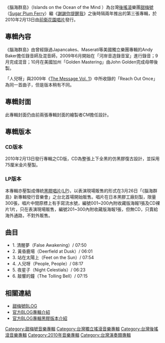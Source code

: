 {{Infobox Album
| Name = 腦海群島
| Original_name = 
| Type = 專輯
| Longtype =
| Artist = [[甜梅號|甜梅號]]
| Cover = 
| Released = 2010年2月13日
| Recorded = <!--錄製日期-->
| Genre = [[後搖滾|後搖滾]]
| Length = <!--歌曲總長度（時間）-->43分40秒
| Label =[[前衛花園唱片|前衛花園唱片]]
| Producer = [[甜梅號|甜梅號]]
| Reviews = 
| Last album = [[謝謝你提醒我|謝謝你提醒我]]（2007年）
| This album = '''腦海群島'''（2010年）
| Next album = 
}}

《腦海群島》（Islands on the Ocean of the Mind ）為台灣[[後搖滾|後搖滾]]樂團[[甜梅號|甜梅號]]（[[Sugar_Plum_Ferry|Sugar Plum Ferry]]）繼《[[謝謝你提醒我|謝謝你提醒我]]》之後時隔兩年推出的第三張專輯，於2010年2月13日由[[前衛花園唱片|前衛花園唱片]]發行。

==專輯內容==
《腦海群島》由曾經錄過Japancakes、Maserati等美國獨立樂團專輯的Andy Baker擔任錄音師及混音師，2009年6月開始在「河岸音造錄音室」進行錄音；9月完成混音；10月在美國加州「Golden Mastering」由John Golden完成母帶後製。

「人兒呀」與2009年《[[The_Message_Vol._1|The Message Vol. 1]]》中所收錄的「Reach Out Once」為同一首曲子，但是版本稍有不同。

==專輯封面==
此專輯封面仍由前兩張專輯封面的繪製者CM擔任設計。

==專輯版本==

===CD版本===
2010年2月13日發行專輯之CD版，CD為整張上下全黑的仿黑膠復古設計，並採用75厘米金片壓製。
===LP版本===
本專輯亦壓製成傳統[[黑膠唱片|黑膠唱片]]([[密紋唱片|LP]])，以表演現場販售的形式在3月26日「《腦海群島》新專輯發行音樂會」之台北首場開始販售。唱片在日本黑膠工廠刻製，限量300張，唱片中間原標上有手寫流水號，編號001~200內附收藏版海報1張及CD裸片1片，只在表演現場販售，編號201~300內附收藏版海報1張，但無CD，只賣給海外通路，不對外販售。

==曲目==
*1. 清醒夢（False Awakening）/ 07:50
*2. 黃昏鹿場（Deerfield at Dusk）/ 06:01
*3. 站在太陽上（Feet on the Sun）/ 07:54
*4. 人兒呀（People, People）/ 08:17
*5. 夜星子（Night Celestials）/ 06:23
*6. 敲響的鐘（The Tolling Bell）/ 07:15

==相關連結==
*[https://web.archive.org/web/20071221054019/http://blog.roodo.com/sugarplumferry/ 甜梅號BLOG]
*[https://web.archive.org/web/20100213163210/http://blog.roodo.com/sugarplumferry/archives/11680135.html 官方BLOG專輯介紹]
*[https://web.archive.org/web/20100609073028/http://blog.roodo.com/sugarplumferry/archives/12270511.html 官方BLOG專輯黑膠版本介紹]

{{甜梅號}}

[[Category:甜梅號音樂專輯|Category:甜梅號音樂專輯]]
[[Category:台灣獨立搖滾音樂專輯|Category:台灣獨立搖滾音樂專輯]]
[[Category:台灣後搖滾音樂專輯|Category:台灣後搖滾音樂專輯]]
[[Category:2010年音樂專輯|Category:2010年音樂專輯]]
[[Category:台灣演奏類專輯|Category:台灣演奏類專輯]]
